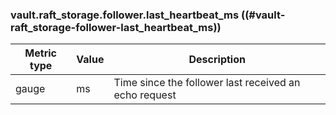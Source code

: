 ### vault.raft_storage.follower.last_heartbeat_ms ((#vault-raft_storage-follower-last_heartbeat_ms))

Metric type | Value | Description
----------- | ----- | -----------
gauge       | ms    | Time since the follower last received an echo request